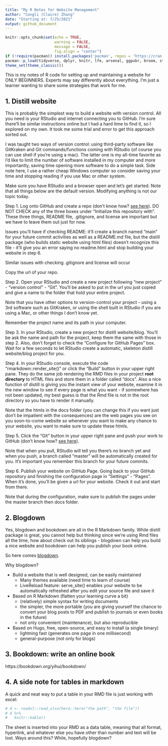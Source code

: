 ```yaml
---
title: "My R Notes for Website Management"
author: "Congli (Claire) Zhang"
date: "Starting at: 7/25/2021"
output: github_document
---
```


```r
knitr::opts_chunk$set(echo = TRUE, 
                      warning = FALSE, 
                      message = FALSE, 
                      fig.align = "center")
if (!require(pacman)) install.packages('pacman', repos = 'https://cran.rstudio.com')
pacman::p_load(tidyverse, dplyr, knitr, lfe, arsenal, ggpubr, broom, stargazer, fixest, gtsummary, huxtable)
theme_set(theme_classic())
```

This is my notes of R code for setting up and maintaining a website for ONLY BEGINNERS. Experts may say differently about everything. I'm just a learner wanting to share some strategies that work for me.

## 1. Distill website

This is probably the simplest way to build a website with version control. All you need is your RStudio and internet connecting you to GitHub. I'm sure there'll be similar instructions online but I had a hard time to find it, so I explored on my own. It took me some trial and error to get this approach sorted out. 

I was taught two ways of version control: using third-party software like GitKraken and Git commands/functions coming with RStudio (of course you can use shell if you're using a mac). The latter one is my all-time favorite as I'd like to limit the number of software installed in my computer and more importantly, saving time opening more software to do a simple task. Side note here, I use a rather cheap Windows computer so consider saving your time and stopping reading if you use Mac or other system. 

Make sure you have RStudio and a browser open and let's get started. Note that all things below are the default version. Modifying anything is not our topic today.

Step 1. Log onto GitHub and create a repo (don't know how? [see here](https://docs.github.com/en/github/creating-cloning-and-archiving-repositories/creating-a-repository-on-github/creating-a-new-repository)). DO NOT CHECK any of the three boxes under "Initialize this repository with". These three things, README file, .gitignore, and license are important but we have to leave them out just for now. 

Issues you'll have if checking README: it'll create a branch named "main" for your future commit activities as well as a README.md file, but the distill package (who builds static website using html files) doesn't recognize this file - it'll give you an error saying no readme.html and stop building your website in step 6. 

Similar issues with checking .gitignore and license will occur

Copy the url of your repo.

Step 2. Open your RStudio and create a new project following "new project" - "version control" - "Git". You'll be asked to put in the url you just copied and give a name to the folder that hold your entire project. 

Note that you have other options to version-control your project - using a 3rd software such as GitKraken, or using the shell built in RStudio if you are using a Mac, or other things I don't know yet.

Remember the project name and its path in your computer.

Step 3. In your RStudio, create a new project for distill website/blog. You'll be ask the name and path for the project, keep them the same with those in step 2. Also, don't forget to check the "Configure for GitHub Pages" box. Wait for a few seconds to let RStudio create a automatic, skeleton distill website/blog project for you. 

Step 4. In your RStudio console, execute the code "rmarkdown::render_site()" or click the "Build" button in your upper right pane. They do the same job rendering the RMD files in your project **root directory** to HTML files and store them in a folder called "docs". Also a nice function of distill is giving you the instant view of your website, examine it in the new window to see if every page is what you want - if somewhere has not been updated, my best guess is that the Rmd file is not in the root directory so you have to render it manually.

Note that the htmls in the docs folder (you can change this if you want just don't be impatient with the consequences) are the web pages you see on you soon-to-come website so whenever you want to make any chance to your website, you want to make sure to update these htmls. 


Step 5. Click the "Git" button in your upper right pane and push your work to GitHub (don't know how? [see here](https://happygitwithr.com/rstudio-git-github.html)).

Note that when you pull, RStudio will tell you there's no branch yet and when you push, a branch called "master" will be automatically created for you. It's important you remember this branch for your future commits.

Step 6. Publish your website on GitHub Page. Going back to your GitHub repository and finishing the configuration page in "Settings" - "Pages". When it's done, you'll be given a url for your website. Check it out and start from there. 

Note that during the configuration, make sure to publish the pages under the master branch then docs folder.  

## 2. Blogdown

Yes, blogdown and bookdown are all in the R Markdown family. While distill package is great, you cannot help but thinking since we're using Rmd files all the time, how about check out its siblings - blogdown can help you build a nice website and bookdown can help you publish your book online.

So here comes [blogdown](https://bookdown.org/yihui/blogdown/). 

Why blogdown?

 * Build a website that is well designed, can be easily maintained
   + Many themes available (need time to learn of course)
   + LiveReload feature: serve_site() enables your website to be automatically refreshed after you edit your source file and save it
  
 * Based on R Markdown (flatten your learning curve a bit)
   + (relatively) simple syntax for writing documents
   + the simpler, the more portable (you are giving yourself the chance to convert your blog posts to PDF and publish to journals or even books in the future)
   + not only convenient (maintenance), but also reproducible

 * Based on Hugo, free, open-source, and easy to install (a single binary)
   + lightning fast (generates one page in one millisecond)
   + general-purpose (not only for blogs)




## 3. Bookdown: write an online book

https://bookdown.org/yihui/bookdown/

## 4. A side note for tables in markdown

A quick and neat way to put a table in your RMD file is just working with excel:

```r
# d <- readxl::read_xlsx(here::here("the path", "the file"))
# d %>% 
#   knitr::kable()
```


The sheet is inserted into your RMD as a data table, meaning that all format, hyperlink, and whatever else you have other than number and text will be lost. Ways around this? While, hopefully blogdown?















